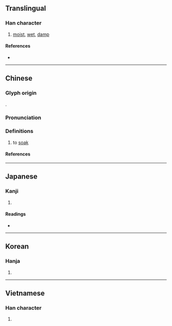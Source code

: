 {{character info/new}}
==Translingual==

===Han character===
{{Han char|rn=85|rad=水|as=07|sn=10|four=36117|canj=ERAU|ids=⿰氵邑}}

# [[moist]], [[wet]], [[damp]]

====References====
* {{Han ref|kx=0624.100|dkj=17474|dj=1021.240|hdz=31625.010|uh=6D65|ud=28005|bh=AF4A|bd=44874}}

----

==Chinese==
{{zh-forms}}

===Glyph origin===
{{Han etym}}
{{Han compound|水|邑|t1=water|c1=s|c2=p|ls=psc|}}.

===Pronunciation===
{{zh-pron
|m=yì
|ma=y
|c=jap1
|ca=
|h=pfs=
|md=
|mn=ip
|w=
|mc=y
|oc=y
|cat=a
}}

===Definitions===
{{zh-hanzi}}

# {{lb|zh|literary}} to [[soak]]
#: {{zh-x|^渭城 朝{zhāo} 雨 浥{yì} 輕 塵 ， 客 舍 青青 柳 色 新|The morning rain of {{w|Weicheng District, Xianyang|Weicheng}} '''dampens''' the light dust, the guest house is green with the colour of fresh willows|ref='''{{lang|zh|唐}} ({{w|Tang Dynasty}})''', {{lang|zh|王維}} ({{w|Wang Wei (Tang dynasty)|Wang Wei}}), ''送元二使安西''}}

====References====

----

==Japanese==

===Kanji===
{{ja-kanji|grade=|rs=水07}}

# {{defn|lang=ja|sort=水07}}

====Readings====
* {{ja-readings|on=[[ゆう]] (yū), [[おう]] (ō), [[よう]] (yō)|kun=[[うるおう]] (uruou)}}

----

==Korean==

===Hanja===
{{ko-hanja|hangeul=읍|eumhun=|rv=eup|mr=ŭp|y=up}}

# {{defn|lang=ko|sort=水07}}

----

==Vietnamese==

===Han character===
{{vi-hantu|[[ướp]], [[ọp]], [[ấp]], [[ập]], [[óp]], [[ụp]]|rs=水07}}

# {{defn|lang=vi|sort=水07}}